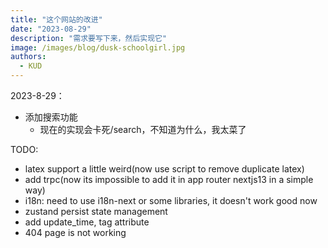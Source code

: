 ```yaml
---
title: "这个网站的改进"
date: "2023-08-29"
description: "需求要写下来，然后实现它"
image: /images/blog/dusk-schoolgirl.jpg
authors:
  - KUD
---
```


2023-8-29：
- 添加搜索功能
  - 现在的实现会卡死/search，不知道为什么，我太菜了

TODO:
- latex support a little weird(now use script to remove duplicate latex)
- add trpc(now its impossible to add it in app router nextjs13 in a simple way)
- i18n: need to use i18n-next or some libraries, it doesn't work good now
- zustand persist state management
- add update_time, tag attribute
- 404 page is not working